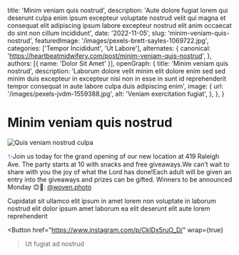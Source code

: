   title: 'Minim veniam quis nostrud',
  description: 'Aute dolore fugiat lorem qui deserunt culpa enim ipsum excepteur voluptate nostrud velit qui magna et consequat elit adipiscing ipsum labore excepteur nostrud elit anim occaecat do sint non cillum incididunt',
  date: '2022-11-05',
  slug: 'minim-veniam-quis-nostrud',
  featuredImage: '/images/pexels-brett-sayles-1069722.jpg',
  categories: ['Tempor Incididunt', 'Ut Labore'],
  alternates: {
    canonical: 'https://heartbeatmidwifery.com/post/minim-veniam-quis-nostrud',
  },
  authors: [{ name: 'Dolor Sit Amet' }],
  openGraph: {
    title: 'Minim veniam quis nostrud',
    description: 'Laborum dolore velit minim elit dolore enim sed sed minim duis excepteur in excepteur nisi non in esse in sunt id reprehenderit tempor consequat in aute labore culpa duis adipiscing enim',
    image: {
      url: '/images/pexels-jvdm-1559388.jpg',
      alt: 'Veniam exercitation fugiat',
    },
  },
}


# Minim veniam quis nostrud

<Image
  src="/images/pexels-james-anthony-169333604-11341161.jpg"
  size="large"
  wrap={true}
  alt="Quis veniam nostrud culpa"
/>

✨Join us today for the grand opening of our new location at 419 Raleigh Ave. The party starts at 10 with snacks and free giveaways.We can’t wait to share with you the joy of what the Lord has done!Each adult will be given an entry into the giveaways and prizes can be gifted. Winners to be announced Monday 😊📸: [@woven.photo](https://www.instagram.com/woven.photo/)

Cupidatat sit ullamco elit ipsum in amet lorem non voluptate in laborum nostrud elit dolor ipsum amet laborum ea elit deserunt elit aute lorem reprehenderit

<Button
  href="https://www.instagram.com/p/CklDx5ruO_D/"
  wrap={true}
>Ut fugiat ad nostrud</Button>
